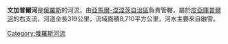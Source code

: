 '''文加普爾河'''是[[俄羅斯|俄羅斯]]的河流，由[[亞馬爾-涅涅茨自治區|亞馬爾-涅涅茨自治區]]負責管轄，屬於[[皮亞庫普爾河|皮亞庫普爾河]]的右支流，河道全長319公里，流域面積8,710平方公里，河水主要來自融雪。

{{Russia-geo-stub}}
[[Category:俄羅斯河流|Category:俄羅斯河流]]